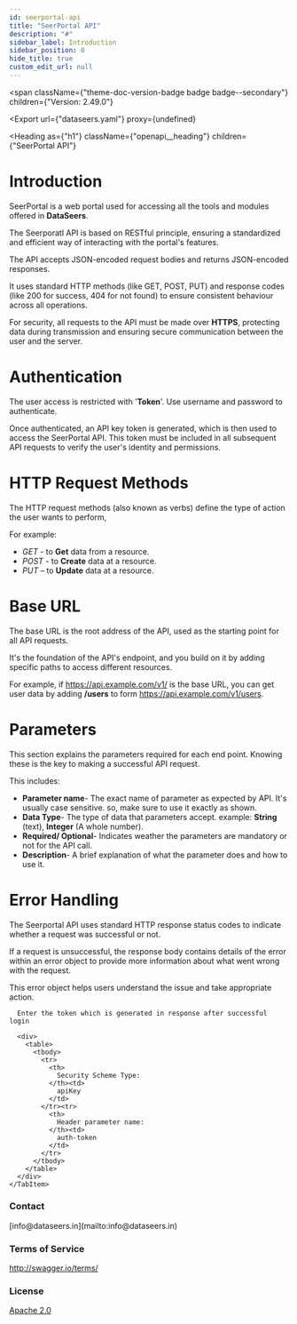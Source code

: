 ```yaml
---
id: seerportal-api
title: "SeerPortal API"
description: "#"
sidebar_label: Introduction
sidebar_position: 0
hide_title: true
custom_edit_url: null
---
```



<span
  className={"theme-doc-version-badge badge badge--secondary"}
  children={"Version: 2.49.0"}
>
</span>

<Export
  url={"dataseers.yaml"}
  proxy={undefined}
>
  
</Export>

<Heading
  as={"h1"}
  className={"openapi__heading"}
  children={"SeerPortal API"}
>
</Heading>



# 
 # Introduction
SeerPortal is a web portal used for accessing all the tools and modules offered in **DataSeers**.

The Seerporatl API is based on RESTful principle, ensuring a standardized and efficient way of interacting 
with the portal's features.

The API accepts JSON-encoded request bodies and returns JSON-encoded responses. 

It uses standard HTTP methods (like GET, POST, PUT) and response codes (like 200 for success, 404 for 
not found) to ensure consistent behaviour across all operations.

For security, all requests to the API must be made over **HTTPS**, protecting data during transmission and 
ensuring secure communication between the user and the server.


 # Authentication
The user access is restricted with '**Token**'. Use username and password to authenticate.

Once authenticated, an API key token is generated, which is then used to access the SeerPortal API. This 
token must be included in all subsequent API requests to verify the user's identity and permissions.


 # HTTP Request Methods
The HTTP request methods (also known as verbs) define the type of action the user wants to perform,

For example:
- *GET* - to **Get** data from a resource.
-  *POST* - to **Create** data at a resource.
-  *PUT* – to **Update** data at a resource.


 # Base URL
The base URL is the root address of the API, used as the starting point for all API requests.

It's the foundation of the API's endpoint, and you build on it by adding specific paths to access different 
resources.

For example, if https://api.example.com/v1/ is the base URL, you can get user data by adding **/users** to 
form https://api.example.com/v1/users.


 # Parameters
This section explains the parameters required for each end point. Knowing these is the key to making a 
successful API request.

This includes:
- **Parameter name**- The exact name of parameter as expected by API. It's usually case sensitive. so, make 
sure to use it exactly as shown.
- **Data Type**- The type of data that parameters accept. example: **String** (text), **Integer** (A whole number).
- **Required/ Optional**- Indicates weather the parameters are mandatory or not for the API call.
- **Description**- A brief explanation of what the parameter does and how to use it.


 # Error Handling
The Seerportal API uses standard HTTP response status codes to indicate whether a request was 
successful or not.

If a request is unsuccessful, the response body contains details of the error within an error object to 
provide more information about what went wrong with the request.

This error object helps users understand the issue and take appropriate action.



<div
  style={{"marginBottom":"2rem"}}
>
  <Heading
    id={"authentication"}
    as={"h2"}
    className={"openapi-tabs__heading"}
    children={"Authentication"}
  >
  </Heading><SchemaTabs
    className={"openapi-tabs__security-schemes"}
  >
    <TabItem
      label={"API Key: JWT"}
      value={"JWT"}
    >
      
      
      Enter the token which is generated in response after successful login
      
      <div>
        <table>
          <tbody>
            <tr>
              <th>
                Security Scheme Type:
              </th><td>
                apiKey
              </td>
            </tr><tr>
              <th>
                Header parameter name:
              </th><td>
                auth-token
              </td>
            </tr>
          </tbody>
        </table>
      </div>
    </TabItem>
  </SchemaTabs>
</div><div
  style={{"display":"flex","flexDirection":"column","marginBottom":"var(--ifm-paragraph-margin-bottom)"}}
>
  <h3
    style={{"marginBottom":"0.25rem"}}
  >
    Contact
  </h3><span>
    [info@dataseers.in](mailto:info@dataseers.in)
  </span>
</div><div
  style={{"marginBottom":"var(--ifm-paragraph-margin-bottom)"}}
>
  <h3
    style={{"marginBottom":"0.25rem"}}
  >
    Terms of Service
  </h3><a
    href={"http://swagger.io/terms/"}
  >
    http://swagger.io/terms/
  </a>
</div><div
  style={{"marginBottom":"var(--ifm-paragraph-margin-bottom)"}}
>
  <h3
    style={{"marginBottom":"0.25rem"}}
  >
    License
  </h3><a
    href={"https://www.apache.org/licenses/LICENSE-2.0.html"}
  >
    Apache 2.0
  </a>
</div>
      